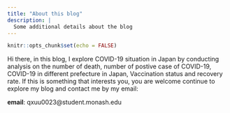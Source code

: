```yaml
---
title: "About this blog"
description: |
  Some additional details about the blog
---
```


```r
knitr::opts_chunk$set(echo = FALSE)
```
Hi there, in this blog, I explore COVID-19 situation in Japan by conducting analysis on the number of death, number of postive case of COVID-19, COVID-19 in different prefecture in Japan, Vaccination status and recovery rate. If this is something that interests you, you are welcome continue to explore my blog and contact me by my email:

**email**: qxuu0023@student.monash.edu


